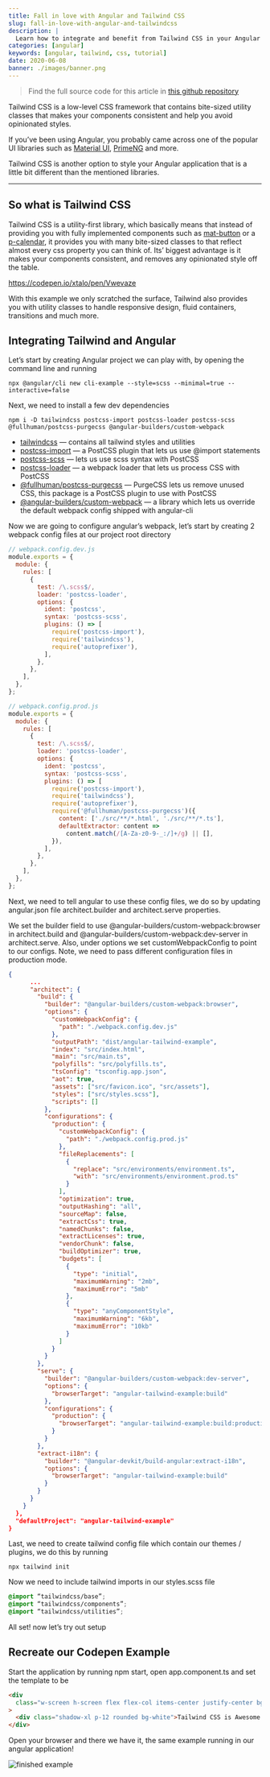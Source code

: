 ```yaml
---
title: Fall in love with Angular and Tailwind CSS
slug: fall-in-love-with-angular-and-tailwindcss
description: |
  Learn how to integrate and benefit from Tailwind CSS in your Angular applications
categories: [angular]
keywords: [angular, tailwind, css, tutorial]
date: 2020-06-08
banner: ./images/banner.png
---
```


> Find the full source code for this article in [this github repository](https://github.com/talohana/angular-tailwind-example)

Tailwind CSS is a low-level CSS framework that contains bite-sized utility classes that makes
your components consistent and help you avoid opinionated styles.

If you’ve been using Angular, you probably came across one of the
popular UI libraries such as [Material UI](https://material.angular.io/), [PrimeNG](https://www.primefaces.org/primeng/) and more.

Tailwind CSS is another option to style your Angular application that is a little bit different than the mentioned libraries.

---

## So what is Tailwind CSS

Tailwind CSS is a utility-first library, which basically means that instead of providing
you with fully implemented components such as [mat-button](https://material.angular.io/components/button/overview)
or a [p-calendar](https://www.primefaces.org/primeng/showcase/#/calendar),
it provides you with many bite-sized classes to that reflect almost every css property you can think of.
Its’ biggest advantage is it makes your components consistent, and removes any opinionated style off the table.

https://codepen.io/xtalo/pen/Vwevaze

With this example we only scratched the surface, Tailwind also provides you with utility classes to handle responsive design, fluid containers, transitions and much more.

## Integrating Tailwind and Angular

Let’s start by creating Angular project we can play with, by opening the command line and running

```shell
npx @angular/cli new cli-example --style=scss --minimal=true --interactive=false
```

Next, we need to install a few dev dependencies

```shell
npm i -D tailwindcss postcss-import postcss-loader postcss-scss @fullhuman/postcss-purgecss @angular-builders/custom-webpack
```

- [tailwindcss](https://www.npmjs.com/package/tailwindcss) — contains all tailwind styles and utilities
- [postcss-import](https://www.npmjs.com/package/postcss-import) — a PostCSS plugin that lets us use @import statements
- [postcss-scss](https://www.npmjs.com/package/postcss-scss) — lets us use scss syntax with PostCSS
- [postcss-loader](https://www.npmjs.com/package/postcss-loader) — a webpack loader that lets us process CSS with PostCSS
- [@fullhuman/postcss-purgecss](https://www.npmjs.com/package/@fullhuman/postcss-purgecss) — PurgeCSS lets us remove unused CSS, this package is a PostCSS plugin to use with PostCSS
- [@angular-builders/custom-webpack](https://www.npmjs.com/package/@angular-builders/custom-webpack) — a library which lets us override the default webpack config shipped with angular-cli

Now we are going to configure angular’s webpack, let’s start by creating 2 webpack config files at our project root directory

```js
// webpack.config.dev.js
module.exports = {
  module: {
    rules: [
      {
        test: /\.scss$/,
        loader: 'postcss-loader',
        options: {
          ident: 'postcss',
          syntax: 'postcss-scss',
          plugins: () => [
            require('postcss-import'),
            require('tailwindcss'),
            require('autoprefixer'),
          ],
        },
      },
    ],
  },
};
```

```js
// webpack.config.prod.js
module.exports = {
  module: {
    rules: [
      {
        test: /\.scss$/,
        loader: 'postcss-loader',
        options: {
          ident: 'postcss',
          syntax: 'postcss-scss',
          plugins: () => [
            require('postcss-import'),
            require('tailwindcss'),
            require('autoprefixer'),
            require('@fullhuman/postcss-purgecss')({
              content: ['./src/**/*.html', './src/**/*.ts'],
              defaultExtractor: content =>
                content.match(/[A-Za-z0-9-_:/]+/g) || [],
            }),
          ],
        },
      },
    ],
  },
};
```

Next, we need to tell angular to use these config files, we do so by updating angular.json file architect.builder and architect.serve properties.

We set the builder field to use @angular-builders/custom-webpack:browser in architect.build and @angular-builders/custom-webpack:dev-server
in architect.serve.
Also, under options we set customWebpackConfig to point to our configs.
Note, we need to pass different configuration files in production mode.

```json
{
      ...
      "architect": {
        "build": {
          "builder": "@angular-builders/custom-webpack:browser",
          "options": {
            "customWebpackConfig": {
              "path": "./webpack.config.dev.js"
            },
            "outputPath": "dist/angular-tailwind-example",
            "index": "src/index.html",
            "main": "src/main.ts",
            "polyfills": "src/polyfills.ts",
            "tsConfig": "tsconfig.app.json",
            "aot": true,
            "assets": ["src/favicon.ico", "src/assets"],
            "styles": ["src/styles.scss"],
            "scripts": []
          },
          "configurations": {
            "production": {
              "customWebpackConfig": {
                "path": "./webpack.config.prod.js"
              },
              "fileReplacements": [
                {
                  "replace": "src/environments/environment.ts",
                  "with": "src/environments/environment.prod.ts"
                }
              ],
              "optimization": true,
              "outputHashing": "all",
              "sourceMap": false,
              "extractCss": true,
              "namedChunks": false,
              "extractLicenses": true,
              "vendorChunk": false,
              "buildOptimizer": true,
              "budgets": [
                {
                  "type": "initial",
                  "maximumWarning": "2mb",
                  "maximumError": "5mb"
                },
                {
                  "type": "anyComponentStyle",
                  "maximumWarning": "6kb",
                  "maximumError": "10kb"
                }
              ]
            }
          }
        },
        "serve": {
          "builder": "@angular-builders/custom-webpack:dev-server",
          "options": {
            "browserTarget": "angular-tailwind-example:build"
          },
          "configurations": {
            "production": {
              "browserTarget": "angular-tailwind-example:build:production"
            }
          }
        },
        "extract-i18n": {
          "builder": "@angular-devkit/build-angular:extract-i18n",
          "options": {
            "browserTarget": "angular-tailwind-example:build"
          }
        }
      }
    }
  },
  "defaultProject": "angular-tailwind-example"
}
```

Last, we need to create tailwind config file which contain our themes / plugins, we do this by running

```shell
npx tailwind init
```

Now we need to include tailwind imports in our styles.scss file

```scss
@import “tailwindcss/base”;
@import “tailwindcss/components”;
@import “tailwindcss/utilities”;
```

All set! now let’s try out setup

## Recreate our Codepen Example

Start the application by running npm start, open app.component.ts and set the template to be

```html
<div
  class="w-screen h-screen flex flex-col items-center justify-center bg-red-300"
>
  <div class="shadow-xl p-12 rounded bg-white">Tailwind CSS is Awesome!</div>
</div>
```

Open your browser and there we have it, the same example running in our angular application!

![finished example](./images/final-example.png)
